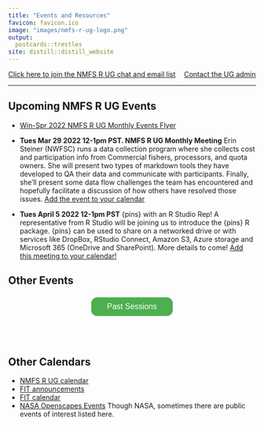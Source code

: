 ```yaml
---
title: "Events and Resources"
favicon: favicon.ico
image: "images/nmfs-r-ug-logo.png"
output:
  postcards::trestles
site: distill::distill_website
---
```


<script>
$('#button').click(function(){
    $('#wrapper').toggle();
});  
</script>
<style>
#wrapper {
  display:none
} 
.button {
  background-color: #4CAF50;
  border-radius: 12px;
  border: none;
  color: white;
  padding: 10px 32px;
  text-align: center;
  text-decoration: none;
  display: inline-block;
  font-size: 16px;
  margin: 4px 2px;
  cursor: pointer;
}
</style>

<div>
<div style="float: left">[Click here to join the NMFS R UG chat and email list](https://forms.gle/Xf8hr48SuyP1cNkn8)</div> <div style="float: right">[Contact the UG admin](https://forms.gle/GQVNLnTQ7SHCNiFZA)</div>
</div>

<p></p>
<br/>
<hr>

## Upcoming NMFS R UG Events

* [Win-Spr 2022 NMFS R UG Monthly Events Flyer](https://tinyurl.com/nmfs-rug-win-calendar)

* **Tues Mar 29 2022 12-1pm PST. NMFS R UG Monthly Meeting** Erin Steiner (NWFSC) runs a data collection program where she collects cost and participation info from Commercial fishers, processors, and quota owners. She will present two types of markdown tools they have developed to QA their data and communicate with participants. Finally, she'll present some data flow challenges the team has encountered and hopefully facilitate a discussion of how others have resolved those issues.  [Add the event to your calendar](https://calendar.google.com/event?action=TEMPLATE&tmeid=M21lc3YxdjdzM201NG9pcTRuYjNqZDJyMHQgZW1pbHkubWFya293aXR6QG5vYWEuZ292&tmsrc=emily.markowitz%40noaa.gov)
* **Tues April 5 2022 12-1pm PST** {pins} with an R Studio Rep! A representative from R Studio will be joining us to introduce the {pins} R package. {pins} can be used to share on a networked drive or with services like DropBox, RStudio Connect, Amazon S3, Azure storage and Microsoft 365 (OneDrive and SharePoint). More details to come! [Add this meeting to your calendar!](https://calendar.google.com/event?action=TEMPLATE&tmeid=NjFvcHEza2Q1aGtic3I4YXEwMHI5ZDliNnIgbm9hYS5nb3ZfNjByZm43bWw5cnBjaGw2M3ZzNGFmOW4wMThAZw&tmsrc=noaa.gov_60rfn7ml9rpchl63vs4af9n018%40group.calendar.google.com)


## Other Events




<center><button id="button" class="button">Past Sessions</button></center>
<div id="wrapper" class="open">

<br/>
  
* Tues Mar 8 2022 12-1pm PST. NMFS R UG Monthly Meeting  Adyan Rios (SEFSC) will talk about how the SouthEast Data, Assessment, and Review (SEDAR) is dealing with confidential data used in projects on GitHub. She'll talk about various tools and processes to prevent confidential data or secrets from being committed to repos [Recording of the session - NOAA access only](https://drive.google.com/file/d/183igNEgj1qa8ea3GprBZzlfYn8z1eXPW/view?usp=sharing)
* Wed Feb 23 2022 1-5pm Eastern. PSAW III  Introduction to Mapping and Spatial Analysis in R (Kevin Stierhoff, SWFSC)
* Wed Mar 2 and 9 2022 1-4pm EDT. PSAW III Fitting Spatial and Spatiotemporal Models with sdmTMB (Eric Ward, NWFSC; Lewis Barnett)
* Wed Feb 9 2022 1-4pm EDT. PSAW III Training Sessions. Part 2. Introduction to FOSSA: Free & Open Source Software for Acoustics (R packages) (Shannon Rankin, SWFSC)
* Wed Feb 16 2022 1-3pm EDT. PSAW III Training Sessions. Creating a Data R Package  (Eli Holmes, NWFSC) [Workshop notes and video](https://rverse-tutorials.github.io/PSAW-2022/)
* Tues Feb 15 10am HI/12pm PT/3pm ET: RStudio Connect Load Testing Christine Stawitz (OST) -  We want to test the ability of the RStudio Connect instance to scale to multiple users. As such, we wanted to set up a time for us to try to use a bunch of the Shiny apps on there simultaneously. Join to learn more about the NMFS R Shiny Connect instance and see if we can break it! 
* Tues Feb 1 2022 12-1pm PST. NMFS R UG Monthly Meeting. Abby Tyrell (NEFSC) gave a presentation on workflow for the Ecosystem and Socioeconomic Profiles. [Slides NOAA access](https://docs.google.com/presentation/d/14CnVSQOp2q171obKH1gHHb1bBBblGWLsuMEkPXbFCxU/edit?usp=sharing) [AKesp report repo] (https://github.com/atyrell3/AKesp) [Recording of the session - NOAA access only](https://drive.google.com/file/d/1JDJolN2wPOQR55vE4eBiDCEAnJNTEZp9/view?usp=sharing)
* Tues Jan 4 2022 9am PST. NMFS R UG Monthly Meeting. Josh London (AFSC) will give a presentation on the {targets} package. [Meeting notes](https://github.com/nmfs-openscapes/NMFS-R-UG-Meetings/tree/main/2022-01-04-targets-package)  [Recording of the session - NOAA access only](https://drive.google.com/file/d/1D8CPg3GDqJt1jwAMn4FoVDThTViHvusr/view?usp=sharing)
* Tue Dec 14th 9am PST. NMFS R UG Special Session Kelly Mayo (NMFS Office of Science and Technology) will be giving a 1 hour tutorial and discussion about manually (via Adobe Acrobat) editing reports to be 508 compliant and talk about how we can use screen readers to check our work.  [Meeting notes](https://github.com/nmfs-openscapes/NMFS-R-UG-Meetings/blob/main/2021-12-14-508-Compliance/Readme.md) [Recording of the session - NOAA access only](https://drive.google.com/file/d/1GeHoX9Fq5GWkZmI8Ru7JTDv0V-7M3rE6/view?usp=sharing)
* Tue Dec 7th 9am PST. NMFS R UG Monthly Meeting. GitHub Actions. Eli Holmes (NWFSC) will give a brief tutorial and then NMFS R UG members will show how they are using GitHub Actions. [GitHub Actions repo](https://github.com/nmfs-openscapes/12-07-21-GitHub-Actions) [Recording of the session - NOAA access only](https://drive.google.com/file/d/1_oxKuRC-m4kzy57y3PJRfhnYIXXm5nkE/view?usp=sharing)
* Nov 16th 9am PST. NMFS R UG Monthly Meeting. Lightning Talks on Reproducible Reports and Scientific Manuscripts. [List of talks with links to slides](https://github.com/nmfs-openscapes/11-16-21-Lightning-Talks)
* NMFS R User Group. Oct 26, 2021 9am PST. NMFS R UG Monthly Meeting. [508 Compliance and R Markdown documents repo](https://github.com/nmfs-openscapes/10-26-21-508-Compliance/blob/main/README.md). [Recording of the session - NOAA access only](https://drive.google.com/file/d/1-KQd2sur0l1UxWtvl03smYR9WexdzVXZ/view?usp=sharing)
* Oct 12th 9am PST. Inaugural NMRS R UG meeting. Virtual.

</div>  

<br/><br/>

## Other Calendars

* [NMFS R UG calendar](https://calendar.google.com/calendar/embed?src=noaa.gov_60rfn7ml9rpchl63vs4af9n018%40group.calendar.google.com&ctz=America%2FLos_Angeles)
* [FIT announcements](https://noaa-fisheries-integrated-toolbox.github.io/news/)
* [FIT calendar](https://noaa-fisheries-integrated-toolbox.github.io/news/calendar/)
* [NASA Openscapes Events](https://nasa-openscapes.github.io/events.html) Though NASA, sometimes there are public events of interest listed here.



